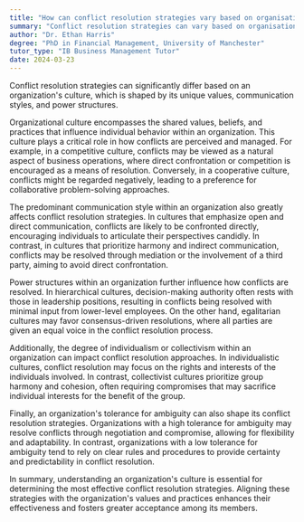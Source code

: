 ```yaml
---
title: "How can conflict resolution strategies vary based on organisational culture?"
summary: "Conflict resolution strategies can vary based on organisational culture due to differing values, communication styles, and power structures."
author: "Dr. Ethan Harris"
degree: "PhD in Financial Management, University of Manchester"
tutor_type: "IB Business Management Tutor"
date: 2024-03-23
---
```


Conflict resolution strategies can significantly differ based on an organization's culture, which is shaped by its unique values, communication styles, and power structures.

Organizational culture encompasses the shared values, beliefs, and practices that influence individual behavior within an organization. This culture plays a critical role in how conflicts are perceived and managed. For example, in a competitive culture, conflicts may be viewed as a natural aspect of business operations, where direct confrontation or competition is encouraged as a means of resolution. Conversely, in a cooperative culture, conflicts might be regarded negatively, leading to a preference for collaborative problem-solving approaches.

The predominant communication style within an organization also greatly affects conflict resolution strategies. In cultures that emphasize open and direct communication, conflicts are likely to be confronted directly, encouraging individuals to articulate their perspectives candidly. In contrast, in cultures that prioritize harmony and indirect communication, conflicts may be resolved through mediation or the involvement of a third party, aiming to avoid direct confrontation.

Power structures within an organization further influence how conflicts are resolved. In hierarchical cultures, decision-making authority often rests with those in leadership positions, resulting in conflicts being resolved with minimal input from lower-level employees. On the other hand, egalitarian cultures may favor consensus-driven resolutions, where all parties are given an equal voice in the conflict resolution process.

Additionally, the degree of individualism or collectivism within an organization can impact conflict resolution approaches. In individualistic cultures, conflict resolution may focus on the rights and interests of the individuals involved. In contrast, collectivist cultures prioritize group harmony and cohesion, often requiring compromises that may sacrifice individual interests for the benefit of the group.

Finally, an organization's tolerance for ambiguity can also shape its conflict resolution strategies. Organizations with a high tolerance for ambiguity may resolve conflicts through negotiation and compromise, allowing for flexibility and adaptability. In contrast, organizations with a low tolerance for ambiguity tend to rely on clear rules and procedures to provide certainty and predictability in conflict resolution.

In summary, understanding an organization's culture is essential for determining the most effective conflict resolution strategies. Aligning these strategies with the organization's values and practices enhances their effectiveness and fosters greater acceptance among its members.
    